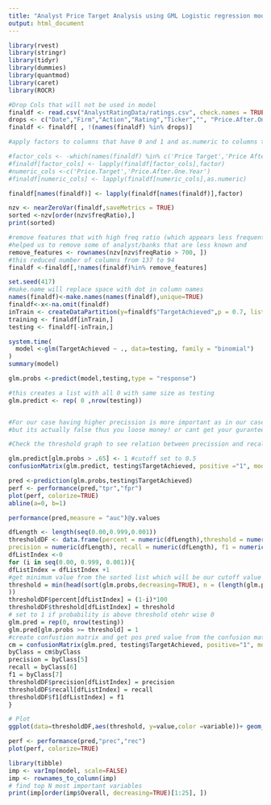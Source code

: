 ```yaml
---
title: "Analyst Price Target Analysis using GML Logistic regression model "
output: html_document
---
```


```r
library(rvest)
library(stringr)
library(tidyr)
library(dummies)
library(quantmod)
library(caret)
library(ROCR)
```


```r
#Drop Cols that will not be used in model
finaldf <- read.csv("AnalystRatingData/ratings.csv", check.names = TRUE)
drops <- c("Date","Firm","Action","Rating","Ticker","", "Price.After.One.Year", "Price.Target")
finaldf <- finaldf[ , !(names(finaldf) %in% drops)]

```


```r
#apply factors to columns that have 0 and 1 and as.numeric to columns that are numbers

#factor_cols <- -which(names(finaldf) %in% c('Price Target','Price After One Year'))
#finaldf[factor_cols] <- lapply(finaldf[factor_cols],factor)
#numeric_cols <-c('Price.Target','Price.After.One.Year')
#finaldf[numeric_cols] <- lapply(finaldf[numeric_cols],as.numeric)

finaldf[names(finaldf)] <- lapply(finaldf[names(finaldf)],factor)

```

```r
nzv <- nearZeroVar(finaldf,saveMetrics = TRUE)
sorted <-nzv[order(nzv$freqRatio),]
print(sorted)

#remove features that with high freq ratio (which appears less frequently.). freqRatio of 700 means it appears once in 700 times. This 
#helped us to remove some of analyst/banks that are less known and 
remove_features <- rownames(nzv[nzv$freqRatio > 700, ])
#this reduced number of columns from 137 to 94
finaldf <-finaldf[,!names(finaldf)%in% remove_features]

```

```r
 
set.seed(417)
#make.name will replace space with dot in column names
names(finaldf)<-make.names(names(finaldf),unique=TRUE)
finaldf<-x<-na.omit(finaldf)
inTrain <- createDataPartition(y=finaldf$"TargetAchieved",p = 0.7, list=FALSE)
training <- finaldf[inTrain,]
testing <- finaldf[-inTrain,]
```

```r
system.time(
  model <-glm(TargetAchieved ~ ., data=testing, family = "binomial")
)
summary(model)
```


```r
glm.probs <-predict(model,testing,type = "response")
```


```r
#this creates a list with all 0 with same size as testing
glm.predict <- rep( 0 ,nrow(testing))


#For our case having higher precission is more important as in our case Gettin False Positive rate is costly (When you predict True
#but its actually false thus you loose money! or cant get your guranteed return from following analyst) and False Negative is not #important because what you predicted false and it is actually true.

#Check the threshold graph to see relation between precission and recall in our case

glm.predict[glm.probs > .65] <- 1 #cutoff set to 0.5
confusionMatrix(glm.predict, testing$TargetAchieved, positive ="1", mode="prec_recall")
```

```r
pred <-prediction(glm.probs,testing$TargetAchieved)
perf <- performance(pred,"tpr","fpr")
plot(perf, colorize=TRUE)
abline(a=0, b=1)
```

```r
performance(pred,measure = "auc")@y.values
```

```r
dfLength <- length(seq(0.00,0.999,0.001))
thresholdDF <- data.frame(percent = numeric(dfLength),threshold = numeric(dfLength),
precision = numeric(dfLength), recall = numeric(dfLength), f1 = numeric(dfLength))
dfListIndex <-0
for (i in seq(0.00, 0.999, 0.001)){
dfListIndex = dfListIndex +1
#get minimum value from the sorted list which will be our cutoff value
threshold = min(head(sort(glm.probs,decreasing=TRUE), n = (length(glm.probs)*(1-i))
))
thresholdDF$percent[dfListIndex] = (1-i)*100
thresholdDF$threshold[dfListIndex] = threshold
# set to 1 if probability is above threshold otehr wise 0
glm.pred = rep(0, nrow(testing))
glm.pred[glm.probs >= threshold] = 1
#create confustion matrix and get pos pred value from the confusion matrix
cm = confusionMatrix(glm.pred, testing$TargetAchieved, positive="1", mode="prec_recall")
byClass = cm$byClass
precision = byClass[5]
recall = byClass[6]
f1 = byClass[7]
thresholdDF$precision[dfListIndex] = precision
thresholdDF$recall[dfListIndex] = recall
thresholdDF$f1[dfListIndex] = f1
}

# Plot
ggplot(data=thresholdDF,aes(threshold, y=value,color =variable))+ geom_point(aes(y=precision , col = "Precision"))+ geom_point(aes(y=recall , col = "Recall"))+ geom_point (aes(y=f1 , col = "F1 (Harmonic Mean of Precision & Recall)"))

```

```r
perf <- performance(pred,"prec","rec")
plot(perf, colorize=TRUE)
```


```r
library(tibble)
imp <- varImp(model, scale=FALSE)
imp <- rownames_to_column(imp)
# find top N most important variables
print(imp[order(imp$Overall, decreasing=TRUE)[1:25], ])
```

